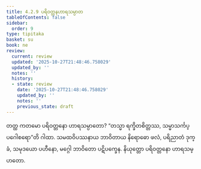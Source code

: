 ```yaml
---
title: 4.2.9 ပရိဝတ္တနဟာရသမ္ပာတ
tableOfContents: false
sidebar:
  order: 9
type: tipitaka
basket: su
book: ne
review:
  current: review
  updated: '2025-10-27T21:48:46.758029'
  updated_by: ''
  notes: ''
  history:
  - state: review
    date: '2025-10-27T21:48:46.758029'
    updated_by: ''
    notes: ''
    previous_state: draft
---
```



<ReviewStatus review={frontmatter.review} showDetails={true} />

<HypothesisAnnotation frontmatter={frontmatter} />

<DynamicBreadcrumb />

<Division number="71" book="ne" e="ch" v="27" p="87">

<Paragraph number="515" book="ne">
တတ္ထ ကတမော ပရိဝတ္တနော ဟာရသမ္ပာတော?
</Paragraph>

<Paragraph number="516" book="ne">
“တသ္မာ ရက္ခိတစိတ္တဿ, သမ္မာသင်္ကပ္ပဂေါစရော”တိ ဂါထာ. သမထဝိပဿနာယ ဘာဝိတာယ နိရောဓော ဖလံ, ပရိညာတံ ဒုက္ခံ, သမုဒယော ပဟီနော, မဂ္ဂေါ ဘာဝိတော ပဋိပက္ခေန.

</Paragraph>
</Division>

<Paragraph number="517" type="center" book="ne">
နိယုတ္တော ပရိဝတ္တနော ဟာရသမ္ပာတော.
</Paragraph>